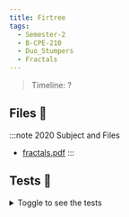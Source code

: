 ```yaml
---
title: Firtree
tags:
  - Semester-2
  - B-CPE-210
  - Duo_Stumpers
  - Fractals
---
```

> Timeline: ?


## Files 📂

:::note 2020 Subject and Files
- [fractals.pdf](https://github.com/Studio-17/Epitech-Subjects/raw/main/Semester-2/B-CPE-210/Duo_Stumpers/Fractals/fractals.pdf)
:::

## Tests 🤖
<details>
  <summary>Toggle to see the tests</summary>
  <div>
Yo
  </div>
</details>

